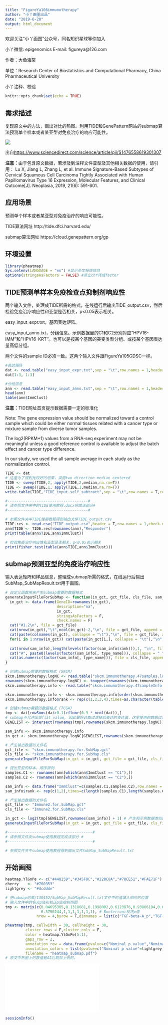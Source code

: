 ```yaml
---
title: "FigureYa106immunotherapy"
author: "小丫画图出品"
date: "2019-6-20"
output: html_document
---
```

欢迎关注“小丫画图”公众号，同名知识星球等你加入

小丫微信: epigenomics  E-mail: figureya@126.com

作者：大鱼海棠

单位：Research Center of Biostatistics and Computational Pharmacy, China Pharmaceutical University

小丫注释、校验

```r
knitr::opts_chunk$set(echo = TRUE)
```

## 需求描述

复现原文中的方法，画出对比的热图。利用TIDE和GenePattern网站的submap算法预测单个样本或者某亚型对免疫治疗的响应可能性。

![](example.png)

出自<https://www.sciencedirect.com/science/article/pii/S1476558619301307>

**注意：**由于包含原文数据，若涉及到注释文件亚型及其他相关数据的使用，请引用：
Lu X, Jiang L, Zhang L, et al. Immune Signature-Based Subtypes of Cervical Squamous Cell Carcinoma Tightly Associated with Human Papillomavirus Type 16 Expression, Molecular Features, and Clinical Outcome[J]. Neoplasia, 2019, 21(6): 591-601.

## 应用场景

预测单个样本或者某亚型对免疫治疗的响应可能性。

TIDE算法网址 http://tide.dfci.harvard.edu/

submap算法网址 https://cloud.genepattern.org/gp

## 环境设置

```r
library(pheatmap)
Sys.setenv(LANGUAGE = "en") #显示英文报错信息
options(stringsAsFactors = FALSE) #禁止chr转成factor
```

## TIDE预测单样本免疫检查点抑制剂响应性

两个输入文件，处理成TIDE所需的格式，在线运行后输出TIDE_output.csv，然后检验免疫治疗响应性和亚型是否相关，p<0.05表示相关。

easy_input_expr.txt，基因表达矩阵。

easy_input_anno.txt，分组信息。示例数据里的C1和C2分别对应"HPV16-IMM"和"HPV16-KRT"。也可以是按某个基因的突变类型分组、或按某个基因表达量高低分组。

两个文件的sample ID必须一致。这两个输入文件跟FigureYa105GDSC一样。

```r
#表达矩阵
dat <- read.table("easy_input_expr.txt",sep = "\t",row.names = 1,header = T,stringsAsFactors = F,check.names = F)
dat[1:3, 1:3]

#分组信息
ann <- read.table("easy_input_anno.txt",sep = "\t",row.names = 1,header = T,stringsAsFactors = F,check.names = F)
head(ann)
table(ann$ImmClust)
```

**注意：**TIDE网址首页提示数据需要一定的标准化

Note: The gene expression value should be normalized toward a control sample which could be either normal tissues related with a cancer type or mixture sample from diverse tumor samples. 

The log2(RPKM+1) values from a RNA-seq experiment may not be meaningful unless a good reference control is available to adjust the batch effect and cancer type difference. 

In our study, we used the all sample average in each study as the normalization control.

```r
TIDE <- dat
# 这里为了得到比较好的结果，采用two direction median centered
TIDE <- sweep(TIDE,2, apply(TIDE,2,median,na.rm=T))
TIDE <- sweep(TIDE,1, apply(TIDE,1,median,na.rm=T))
write.table(TIDE,"TIDE_input.self_subtract",sep = "\t",row.names = T,col.names = NA,quote = F)

#------------------------------------#
# 请参照文件夹中的TIDE使用教程.docx完成该部分#
#------------------------------------#

# 参照文件夹中TIDE使用教程得到输出文件TIDE_output.csv
TIDE.res <- read.csv("TIDE_output.csv",header = T,row.names = 1,check.names = F,stringsAsFactors = F)
ann$TIDE <- TIDE.res[rownames(ann),"Responder"]
print(table(ann$TIDE,ann$ImmClust))

# 检验免疫治疗响应性和亚型是否相关，p<0.05表示相关
print(fisher.test(table(ann$TIDE,ann$ImmClust))) 
```

## submap预测亚型的免疫治疗响应性 ###

输入表达矩阵和样品信息，整理成submap所需的格式，在线运行后输出SubMap_SubMapResult.txt用于画图。

```r
# 自定义函数用来产生submap需要的数据格式
generateInputFileForSubMap <- function(in_gct, gct_file, cls_file, sam_info, type_name = "type"){
  in_gct <- data.frame(GeneID=rownames(in_gct),
                       description="na",
                       in_gct, 
                       stringsAsFactors = F,
                       check.names = F)
  cat("#1.2\n", file = gct_file)
  cat(nrow(in_gct),"\t",ncol(in_gct)-2,"\n", file = gct_file, append = T)
  cat(paste(colnames(in_gct), collapse = "\t"),"\n", file = gct_file, append = T)
  for(i in 1:nrow(in_gct)) cat(paste(in_gct[i,], collapse = "\t"),"\n", file = gct_file, append = T)
  
  cat(nrow(sam_info),length(levels(factor(sam_info$rank))),1, "\n", file = cls_file )
  cat("#", paste0(levels(factor(sam_info[, type_name])), collapse = " " ), "\n", file = cls_file, sep = "", append = T)
  cat(as.numeric(factor(sam_info[, type_name])), file = cls_file, append = T)
}

# 创建submap需要的数据格式 (SKCM)
skcm.immunotherapy.logNC <- read.table("skcm.immunotherapy.47samples.log2CountsNorm.txt",sep = "\t",row.names = 1,header = T,check.names = F,stringsAsFactors = F) #原文提供的log2转化的标准化count值
rownames(skcm.immunotherapy.logNC) <- toupper(rownames(skcm.immunotherapy.logNC)) # 基因大写，因为我使用的数据是把基因名都大写的
skcm.immunotherapy.info <- read.table("skcm.immunotherapy.47sampleInfo.txt",sep = "\t",row.names = 1,header = T,check.names = F,stringsAsFactors = F)

skcm.immunotherapy.info <- skcm.immunotherapy.info[order(skcm.immunotherapy.info$label),]
skcm.immunotherapy.info$rank <- rep(c(1,2,3,4),times=as.character(table(skcm.immunotherapy.info$label))) #1: CTLA4_noR 2: CTLA4_R 3:PD1_noR 4:PD1_R

# 创建submap需要的数据格式 (TCGA)
tmp <- dat[rowSums(dat>0.1)>floor(0.9 * ncol(dat)),]
# submap不允许出现flat value, 因此最好选取过滤掉低表达的表达谱，这里使用的数据过滤了超过90%样本表达值均<1的基因
GENELIST <- intersect(rownames(tmp),rownames(skcm.immunotherapy.logNC)) # 取交集后的基因列表

sam_info <- skcm.immunotherapy.info
in_gct <- skcm.immunotherapy.logNC[GENELIST,rownames(skcm.immunotherapy.info)]

# 产生输出数据的文件名
gct_file <- "skcm.immunotherapy.for.SubMap.gct"
cls_file <- "skcm.immunotherapy.for.SubMap.cls"
generateInputFileForSubMap(in_gct = in_gct, gct_file = gct_file, cls_file = cls_file, sam_info = sam_info, type_name = "rank")

# 提出亚型的样本，顺序排列
samples.C1 <- rownames(ann[which(ann$ImmClust == "C1"),])
samples.C2 <- rownames(ann[which(ann$ImmClust == "C2"),])

sam_info <- data.frame("ImmClust"=c(samples.C1,samples.C2),row.names = c(samples.C1,samples.C2))
sam_info$rank <- rep(c(1,2),times=c(length(samples.C1),length(samples.C2))) #1: C1,即HPV16-IMM 2: C2,即HPV16-KRT

# 产生输出数据的文件名
gct_file <- "Immune2.for.SubMap.gct"
cls_file <- "Immune2.for.SubMap.cls"

in_gct <- log2(tmp[GENELIST,rownames(sam_info)] + 1) # 产生和示例数据类似的形式，log2转化的标准化count值
generateInputFileForSubMap(in_gct = in_gct, gct_file = gct_file, cls_file = cls_file, sam_info = sam_info, type_name = "rank")

#--------------------------------------#
# 请参照文件夹submap使用教程完成该部分 #
#--------------------------------------#

# 参照文件夹中submap使用教程得到输出文件SubMap_SubMapResult.txt
```

## 开始画图

```r
heatmap.YlGnPe <- c("#440259","#345F8C","#228C8A","#78CE51","#FAE71F")
cherry    <- "#700353"
lightgrey <- "#dcddde"

# 把submap结果/130452/SubMap_SubMapResult.txt文件中的值填入相应的位置
# 输入文件中的名义p值和校正p值绘制热图
tmp <- matrix(c(0.04695305,0.1318681,0.1998002,0.6123876,0.93806194,0.6363636,0.8211788,0.3866134, 
                0.3756244,1,1,1,1,1,1,1), # Bonferroni校正p值
              nrow = 4,byrow = T,dimnames = list(c("TGF-beta-A_p","TGF-beta-I_p","TGF-beta-A_b","TGF-beta-I_b"),c("CTAL4-noR","CTLA4-R","PD1-noR","PD1-R")))

pheatmap(tmp, cellwidth = 30, cellheight = 30,
         cluster_rows = F,cluster_cols = F,
         color = heatmap.YlGnPe[5:1],
         gaps_row = 2,
         annotation_row = data.frame(pvalue=c("Nominal p value","Nominal p value","Bonferroni corrected","Bonferroni corrected"),row.names = rownames(tmp)),
         annotation_colors = list(pvalue=c("Nominal p value"=lightgrey,"Bonferroni corrected"=cherry)),
         filename = "heatmap_submap.pdf")
# 原文中热图上的数值是AI后期加上去的。
```

![](heatmap_submap.pdf)

```r
sessionInfo()
```